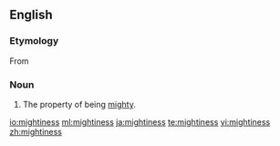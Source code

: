 ==English==

===Etymology===
From {{suffix|mighty|ness|lang=en}}

===Noun===
{{en-noun|-}}

# The property of being [[mighty]].

[[io:mightiness]]
[[ml:mightiness]]
[[ja:mightiness]]
[[te:mightiness]]
[[vi:mightiness]]
[[zh:mightiness]]